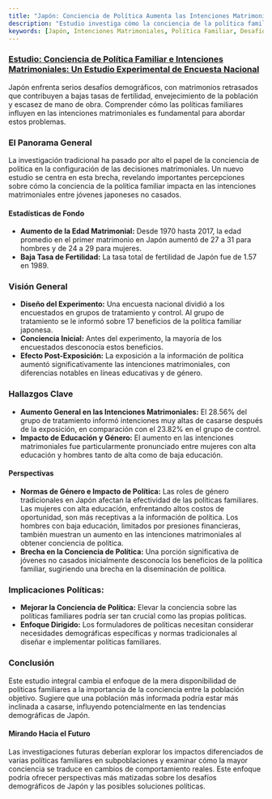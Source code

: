 ```yaml
---
title: "Japón: Conciencia de Política Aumenta las Intenciones Matrimoniales"
description: "Estudio investiga cómo la conciencia de la política familiar afecta las intenciones matrimoniales en Japón, destacando el papel de la educación y el género en las tendencias demográficas."
keywords: [Japón, Intenciones Matrimoniales, Política Familiar, Desafíos Demográficos, Conciencia de Política, Normas de Género, Tasa de Fertilidad, Encuesta Nacional]
---
```


### [Estudio: Conciencia de Política Familiar e Intenciones Matrimoniales: Un Estudio Experimental de Encuesta Nacional](https://read.dukeupress.edu/demography/article/59/1/247/288211/Family-Policy-Awareness-and-Marital-Intentions-A)

Japón enfrenta serios desafíos demográficos, con matrimonios retrasados que contribuyen a bajas tasas de fertilidad, envejecimiento de la población y escasez de mano de obra. Comprender cómo las políticas familiares influyen en las intenciones matrimoniales es fundamental para abordar estos problemas.

### **El Panorama General**

La investigación tradicional ha pasado por alto el papel de la conciencia de política en la configuración de las decisiones matrimoniales. Un nuevo estudio se centra en esta brecha, revelando importantes percepciones sobre cómo la conciencia de la política familiar impacta en las intenciones matrimoniales entre jóvenes japoneses no casados.

#### **Estadísticas de Fondo**

* **Aumento de la Edad Matrimonial:** Desde 1970 hasta 2017, la edad promedio en el primer matrimonio en Japón aumentó de 27 a 31 para hombres y de 24 a 29 para mujeres.
* **Baja Tasa de Fertilidad:** La tasa total de fertilidad de Japón fue de 1.57 en 1989.

### **Visión General**

* **Diseño del Experimento:** Una encuesta nacional dividió a los encuestados en grupos de tratamiento y control. Al grupo de tratamiento se le informó sobre 17 beneficios de la política familiar japonesa.
* **Conciencia Inicial:** Antes del experimento, la mayoría de los encuestados desconocía estos beneficios.
* **Efecto Post-Exposición:** La exposición a la información de política aumentó significativamente las intenciones matrimoniales, con diferencias notables en líneas educativas y de género.

### **Hallazgos Clave**

* **Aumento General en las Intenciones Matrimoniales:** El 28.56% del grupo de tratamiento informó intenciones muy altas de casarse después de la exposición, en comparación con el 23.82% en el grupo de control.
* **Impacto de Educación y Género:** El aumento en las intenciones matrimoniales fue particularmente pronunciado entre mujeres con alta educación y hombres tanto de alta como de baja educación.

#### **Perspectivas**

* **Normas de Género e Impacto de Política:** Las roles de género tradicionales en Japón afectan la efectividad de las políticas familiares. Las mujeres con alta educación, enfrentando altos costos de oportunidad, son más receptivas a la información de política. Los hombres con baja educación, limitados por presiones financieras, también muestran un aumento en las intenciones matrimoniales al obtener conciencia de política.
* **Brecha en la Conciencia de Política:** Una porción significativa de jóvenes no casados inicialmente desconocía los beneficios de la política familiar, sugiriendo una brecha en la diseminación de política.

### **Implicaciones Políticas:**

* **Mejorar la Conciencia de Política:** Elevar la conciencia sobre las políticas familiares podría ser tan crucial como las propias políticas.
* **Enfoque Dirigido:** Los formuladores de políticas necesitan considerar necesidades demográficas específicas y normas tradicionales al diseñar e implementar políticas familiares.

### **Conclusión**

Este estudio integral cambia el enfoque de la mera disponibilidad de políticas familiares a la importancia de la conciencia entre la población objetivo. Sugiere que una población más informada podría estar más inclinada a casarse, influyendo potencialmente en las tendencias demográficas de Japón.

#### **Mirando Hacia el Futuro**

Las investigaciones futuras deberían explorar los impactos diferenciados de varias políticas familiares en subpoblaciones y examinar cómo la mayor conciencia se traduce en cambios de comportamiento reales. Este enfoque podría ofrecer perspectivas más matizadas sobre los desafíos demográficos de Japón y las posibles soluciones políticas.
